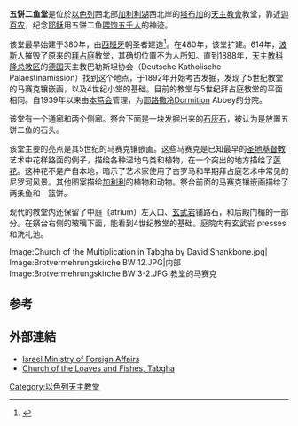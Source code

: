 {{Infobox religious building
|building_name=五饼二鱼堂
|image=Brotvermehrungskirche BW 1.JPG|300px
|caption=
|location={{ISR}}[[塔布加|塔布加]]
|religious_affiliation=[[天主教會|天主教會]]
|consecration_year=1982
|leadership=本笃会
|year_completed=1982
|construction_cost=
|specifications=no
}}

'''五饼二鱼堂'''是位於[[以色列|以色列]]西北部[[加利利湖|加利利湖]]西北岸的[[塔布加|塔布加]]的[[天主教會|天主教會]]教堂，靠近[[迦百农|迦百农]]，纪念[[耶稣|耶稣]]用五饼二鱼[[耶稣喂饱众人#喂饱五千人|喂饱五千人]]的神迹。

该堂最早始建于380年，由[[西班牙|西班牙]]朝圣者建造<ref>{{Cite web |url=http://books.google.com/books?id=GhPlUt1kz-wC&pg=PA277&lpg=PA277&dq=By+the+sea+is+a+grassy+field+with+plenty+of+hay+and+many+palm+trees.+By+them+are+seven+springs,+each+flowing+strongly.+And+this+is+the+field+where+the+Lord+fed+the+people+with+the+five+loaves+and+two+fishes.+In+fact+the+stone+on+which+the+Lord+placed+the+bread+has+now+been+made+into+an+altar.+People+who+go+there+take+away+small+pieces+of+the+stone+to+bring+them+prosperity,+and+they+are+very+effective&source=web&ots=IHkDWwhEkP&sig=irSGu_0Sj9rQeDGsvlSEHzadv7o&hl=en&sa=X&oi=book_result&resnum=1&ct=result#PPA277,M1 |title=The Holy Land. By Jerome Murphy-O'Connor |accessdate=2012-03-19 |archive-date=2014-06-26 |archive-url=https://web.archive.org/web/20140626223830/http://books.google.com/books?id=GhPlUt1kz-wC&pg=PA277&lpg=PA277&dq=By+the+sea+is+a+grassy+field+with+plenty+of+hay+and+many+palm+trees.+By+them+are+seven+springs,+each+flowing+strongly.+And+this+is+the+field+where+the+Lord+fed+the+people+with+the+five+loaves+and+two+fishes.+In+fact+the+stone+on+which+the+Lord+placed+the+bread+has+now+been+made+into+an+altar.+People+who+go+there+take+away+small+pieces+of+the+stone+to+bring+them+prosperity,+and+they+are+very+effective&source=web&ots=IHkDWwhEkP&sig=irSGu_0Sj9rQeDGsvlSEHzadv7o&hl=en&sa=X&oi=book_result&resnum=1&ct=result#PPA277,M1 |dead-url=no }}</ref>。在480年，该堂扩建。614年，[[波斯|波斯]]人摧毁了原来的[[拜占庭|拜占庭]]教堂，其确切位置不为人所知。直到1888年，[[天主教科隆总教区|天主教科隆总教区]]的[[德国|德国]]天主教巴勒斯坦协会（Deutsche Katholische Palaestinamission）找到这个地点，于1892年开始考古发掘，发现了5世纪教堂的马赛克镶嵌画，以及4世纪小堂的基础。目前的教堂与5世纪拜占庭教堂的平面相同。自1939年以来由[[本笃会|本笃会]]管理，为[[耶路撒冷|耶路撒冷]]Dormition Abbey的分院。

该堂有一个通廊和两个侧廊。祭台下面是一块发掘出来的[[石灰石|石灰石]]，被认为是放置五饼二鱼的石头。

该堂主要的亮点是其5世纪的马赛克镶嵌画。这些马赛克是已知最早的[[圣地|圣地]][[基督教|基督教]]艺术中花样路面的例子，描绘各种湿地鸟类和植物，在一个突出的地方描绘了[[莲花|莲花]]。这种花不是产自本地，暗示了艺术家使用了古罗马和早期拜占庭艺术中常见的尼罗河风景。其他图案描绘[[加利利|加利利]]的植物和动物。祭台前面的马赛克镶嵌画描绘了两条鱼和一篮饼。

现代的教堂内还保留了中庭（atrium）左入口、[[玄武岩|玄武岩]]铺路石，和后殿门楣的一部分。在祭台右侧的玻璃下面，能看到4世纪教堂的基础。庭院内有玄武岩 presses 和洗礼池。

<gallery>
Image:Church of the Multiplication in Tabgha by David Shankbone.jpg|
Image:Brotvermehrungskirche BW 12.JPG|内部
Image:Brotvermehrungskirche BW 3-2.JPG|教堂的马赛克
</gallery>

== 参考 ==
{{reflist}}

== 外部連結 ==
*[https://web.archive.org/web/20090131084920/http://www.mfa.gov.il/MFA/MFAArchive/2000_2009/2000/3/Tabgha-%20The%20Church%20of%20the%20Multiplication%20of%20the%20Lo Israel Ministry of Foreign Affairs]
*[https://web.archive.org/web/20081218220919/http://www.sacred-destinations.com/israel/tabgha-church-of-loaves-and-fishes.htm Church of the Loaves and Fishes, Tabgha]

{{coord|32|52|24|N|35|32|55|E|source:hewiki_region:IL_type:landmark|display=title}}

[[Category:以色列天主教堂|Category:以色列天主教堂]]